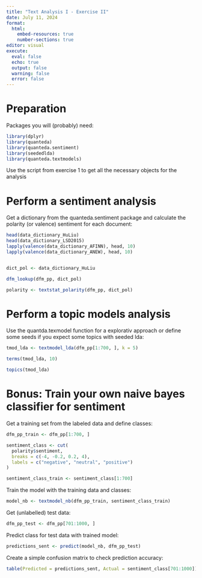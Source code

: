 ```yaml
---
title: "Text Analysis I - Exercise II"
date: July 11, 2024
format: 
  html:
    embed-resources: true
    number-sections: true
editor: visual
execute: 
  eval: false
  echo: true
  output: false
  warning: false
  error: false
---
```



# Preparation

Packages you will (probably) need:
```r
library(dplyr)
library(quanteda)
library(quanteda.sentiment)
library(seededlda)
library(quanteda.textmodels)
```

Use the script from exercise 1 to get all the necessary objects for the analysis


# Perform a sentiment analysis

Get a dictionary from the quanteda.sentiment package and calculate the polarity (or valence) sentiment for each document:
```r
head(data_dictionary_HuLiu)
head(data_dictionary_LSD2015)
lapply(valence(data_dictionary_AFINN), head, 10)
lapply(valence(data_dictionary_ANEW), head, 10)


dict_pol <- data_dictionary_HuLiu

dfm_lookup(dfm_pp, dict_pol)

polarity <- textstat_polarity(dfm_pp, dict_pol)
```


# Perform a topic models analysis

Use the quantda.texmodel function for a explorativ approach or define some seeds if you expect some topics with seeded lda:
```r
tmod_lda <- textmodel_lda(dfm_pp[1:700, ], k = 5)

terms(tmod_lda, 10)

topics(tmod_lda)
```


# **Bonus**: Train your own naive bayes classifier for sentiment

Get a training set from the labeled data and define classes:
```r
dfm_pp_train <- dfm_pp[1:700, ]

sentiment_class <- cut(
  polarity$sentiment,
  breaks = c(-4, -0.2, 0.2, 4),
  labels = c("negative", "neutral", "positive")
)

sentiment_class_train <- sentiment_class[1:700]
```

Train the model with the training data and classes:
```r
model_nb <- textmodel_nb(dfm_pp_train, sentiment_class_train)
```

Get (unlabelled) test data:
```r
dfm_pp_test <- dfm_pp[701:1000, ]
```

Predict class for test data with trained model:
```r
predictions_sent <- predict(model_nb, dfm_pp_test)
```

Create a simple confusion matrix to check prediction accuracy:
```r
table(Predicted = predictions_sent, Actual = sentiment_class[701:1000])
```
